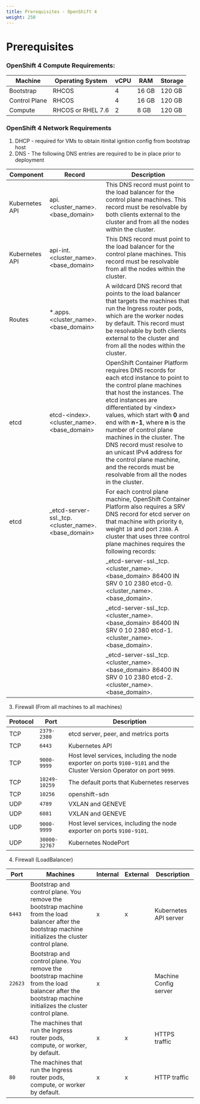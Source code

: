 ```yaml
---
title: Prerequisites - OpenShift 4
weight: 250
---
```


# Prerequisites

### **OpenShift 4 Compute Requirements:**

|Machine|Operating System|vCPU|RAM|Storage|
| ---- | ---- | ---- | ---- | ---- |
| Bootstrap | RHCOS | 4 | 16 GB | 120 GB |
| Control Plane | RHCOS | 4 | 16 GB | 120 GB |
| Compute | RHCOS or RHEL 7.6 | 2 | 8 GB | 120 GB |



### **OpenShift 4 Network Requirements**

1. DHCP - required for VMs to obtain itinital ignition config from bootstrap host
2. DNS - The following DNS entries are required to be in place prior to deployment

| Component      | Record                                              | Description                                                  |
| -------------- | --------------------------------------------------- | ------------------------------------------------------------ |
| Kubernetes API | api.&lt;cluster_name&gt;.&lt;base_domain&gt;                    | This DNS record must point to the load balancer for the control plane machines. This record must be resolvable by both clients external to the cluster and from all the nodes within the cluster. |
| Kubernetes API | api-int.&lt;cluster_name&gt;.&lt;base_domain&gt;                | This DNS record must point to the load balancer for the control plane machines. This record must be resolvable from all the nodes within the cluster. |
| Routes         | *.apps.&lt;cluster_name&gt;.&lt;base_domain&gt;                 | A wildcard DNS record that points to the load balancer that targets the machines that run the Ingress router pods, which are the worker nodes by default. This record must be resolvable by both clients external to the cluster and from all the nodes within the cluster. |
| etcd           | etcd-&lt;index&gt;.&lt;cluster_name&gt;.&lt;base_domain&gt;           | OpenShift Container Platform requires DNS records for each etcd instance to point to the control plane machines that host the instances. The etcd instances are differentiated by &lt;index&gt; values, which start with **0** and end with **n-1**, where **n** is the number of control plane machines in the cluster. The DNS record must resolve to an unicast IPv4 address for the control plane machine, and the records must be resolvable from all the nodes in the cluster. |
| etcd           | \_etcd-server-ssl._tcp.&lt;cluster_name&gt;.&lt;base_domain&gt; | For each control plane machine, OpenShift Container Platform also requires a SRV DNS record for etcd server on that machine with priority `0`, weight `10` and port `2380`. A cluster that uses three control plane machines requires the following records: |
|                |                                                     | \_etcd-server-ssl._tcp.&lt;cluster_name&gt;.&lt;base_domain&gt;  86400 IN    SRV 0        10     2380 etcd-0.&lt;cluster_name&gt;.&lt;base_domain&gt;. |
|                |                                                     | \_etcd-server-ssl._tcp.&lt;cluster_name&gt;.&lt;base_domain&gt;  86400 IN    SRV 0        10     2380 etcd-1.&lt;cluster_name&gt;.&lt;base_domain&gt;. |
|                |                                                     | \_etcd-server-ssl._tcp.&lt;cluster_name&gt;.&lt;base_domain&gt;  86400 IN    SRV 0        10     2380 etcd-2.&lt;cluster_name&gt;.&lt;base_domain&gt;. |

3. Firewall (From all machines to all machines)

| **Protocol** | Port          | Description                                                  |
| ------------ | ------------- | ------------------------------------------------------------ |
| TCP          | `2379-2380`   | etcd server, peer, and metrics ports                         |
| TCP          | `6443`        | Kubernetes API                                               |
| TCP          | `9000-9999`   | Host level services, including the node exporter on ports `9100`-`9101` and the Cluster Version Operator on port `9099`. |
| TCP          | `10249-10259` | The default ports that Kubernetes reserves                   |
| TCP          | `10256`       | openshift-sdn                                                |
| UDP          | `4789`        | VXLAN and GENEVE                                             |
| UDP          | `6081`        | VXLAN and GENEVE                                             |
| UDP          | `9000-9999`   | Host level services, including the node exporter on ports `9100`-`9101`. |
| UDP          | `30000-32767` | Kubernetes NodePort                                          |

4. Firewall (LoadBalancer)

| Port | Machines | Internal | External | Description |
| ---- | -------- | -------- | -------- | -------- |
| `6443` | Bootstrap and control plane. You remove the bootstrap machine from the load balancer after the bootstrap machine initializes the cluster control plane. | x | x | Kubernetes API server |
| `22623` | Bootstrap and control plane. You remove the bootstrap machine from the load balancer after the bootstrap machine initializes the cluster control plane. | x |          | Machine Config server |
| `443` | The machines that run the Ingress router pods, compute, or worker, by default. | x | x | HTTPS traffic |
| `80` | The machines that run the Ingress router pods, compute, or worker by default. | x | x | HTTP traffic |

